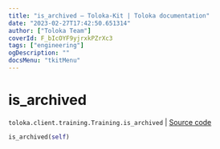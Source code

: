 ```yaml
---
title: "is_archived — Toloka-Kit | Toloka documentation"
date: "2023-02-27T17:42:50.651314"
author: ["Toloka Team"]
coverId: F_bIcOYF9yjrxkPZrXc3
tags: ["engineering"]
ogDescription: ""
docsMenu: "tkitMenu"
---
```


# is_archived
`toloka.client.training.Training.is_archived` | [Source code](https://github.com/Toloka/toloka-kit/blob/v1.1.4/src/client/training.py#L123)

```python
is_archived(self)
```